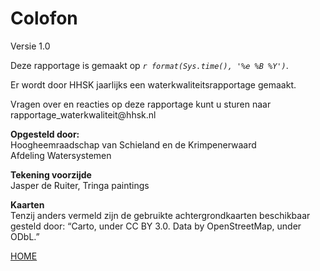 # Colofon {-}

Versie 1.0

Deze rapportage is gemaakt op *`r format(Sys.time(), '%e %B %Y')`*. 

Er wordt door HHSK jaarlijks een waterkwaliteitsrapportage gemaakt.

Vragen over en reacties op deze rapportage kunt u sturen naar rapportage_waterkwaliteit@hhsk.nl

**Opgesteld door:**  
Hoogheemraadschap van Schieland en de Krimpenerwaard</br>Afdeling Watersystemen

**Tekening voorzijde**  
Jasper de Ruiter, Tringa paintings

**Kaarten**  
Tenzij anders vermeld zijn de gebruikte achtergrondkaarten beschikbaar gesteld door: "Carto, under CC BY 3.0. Data by OpenStreetMap, under ODbL."

[HOME](#samenvatting)
